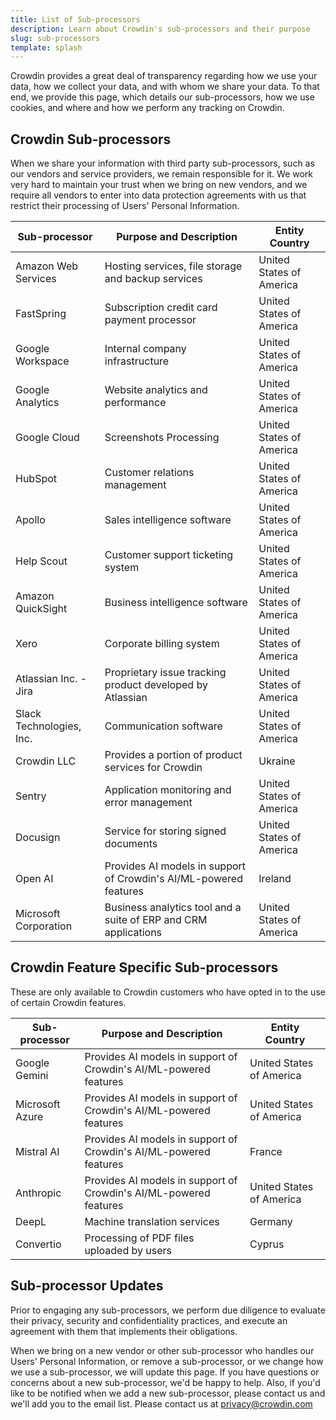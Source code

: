 ```yaml
---
title: List of Sub-processors
description: Learn about Crowdin's sub-processors and their purpose
slug: sub-processors
template: splash
---
```



<Badge text="Effective date: May 31, 2024" variant="note" size="medium" class="mb-4" />

Crowdin provides a great deal of transparency regarding how we use your data, how we collect your data, and with whom we share your data. To that end, we provide this page, which details our sub-processors, how we use cookies, and where and how we perform any tracking on Crowdin.

## Crowdin Sub-processors

When we share your information with third party sub-processors, such as our vendors and service providers, we remain responsible for it. We work very hard to maintain your trust when we bring on new vendors, and we require all vendors to enter into data protection agreements with us that restrict their processing of Users' Personal Information.

| Sub-processor            | Purpose and Description                                           | Entity Country           |
|--------------------------|-------------------------------------------------------------------|--------------------------|
| Amazon Web Services      | Hosting services, file storage and backup services                | United States of America |
| FastSpring               | Subscription credit card payment processor                        | United States of America |
| Google Workspace         | Internal company infrastructure                                   | United States of America |
| Google Analytics         | Website analytics and performance                                 | United States of America |
| Google Cloud             | Screenshots Processing                                            | United States of America |
| HubSpot                  | Customer relations management                                     | United States of America |
| Apollo                   | Sales intelligence software                                       | United States of America |
| Help Scout               | Customer support ticketing system                                 | United States of America |
| Amazon QuickSight        | Business intelligence software                                    | United States of America |
| Xero                     | Corporate billing system                                          | United States of America |
| Atlassian Inc. - Jira    | Proprietary issue tracking product developed by Atlassian         | United States of America |
| Slack Technologies, Inc. | Communication software                                            | United States of America |
| Crowdin LLC              | Provides a portion of product services for Crowdin                | Ukraine                  |
| Sentry                   | Application monitoring and error management                       | United States of America |
| Docusign                 | Service for storing signed documents                              | United States of America |
| Open AI                  | Provides AI models in support of Crowdin's AI/ML-powered features | Ireland                  |
| Microsoft Corporation    | Business analytics tool and a suite of ERP and CRM applications   | United States of America |

## Crowdin Feature Specific Sub-processors

These are only available to Crowdin customers who have opted in to the use of certain Crowdin features.

| Sub-processor   | Purpose and Description                                           | Entity Country           |
|-----------------|-------------------------------------------------------------------|--------------------------|
| Google Gemini   | Provides AI models in support of Crowdin's AI/ML-powered features | United States of America |
| Microsoft Azure | Provides AI models in support of Crowdin's AI/ML-powered features | United States of America |
| Mistral AI      | Provides AI models in support of Crowdin's AI/ML-powered features | France                   |
| Anthropic       | Provides AI models in support of Crowdin's AI/ML-powered features | United States of America |
| DeepL           | Machine translation services                                      | Germany                  |
| Convertio       | Processing of PDF files uploaded by users                         | Cyprus                   |

## Sub-processor Updates

Prior to engaging any sub-processors, we perform due diligence to evaluate their privacy, security and confidentiality practices, and execute an agreement with them that implements their obligations.

When we bring on a new vendor or other sub-processor who handles our Users' Personal Information, or remove a sub-processor, or we change how we use a sub-processor, we will update this page. If you have questions or concerns about a new sub-processor, we'd be happy to help. Also, if you'd like to be notified when we add a new sub-processor, please contact us and we'll add you to the email list. Please contact us at [privacy@crowdin.com](mailto:privacy@crowdin.com)